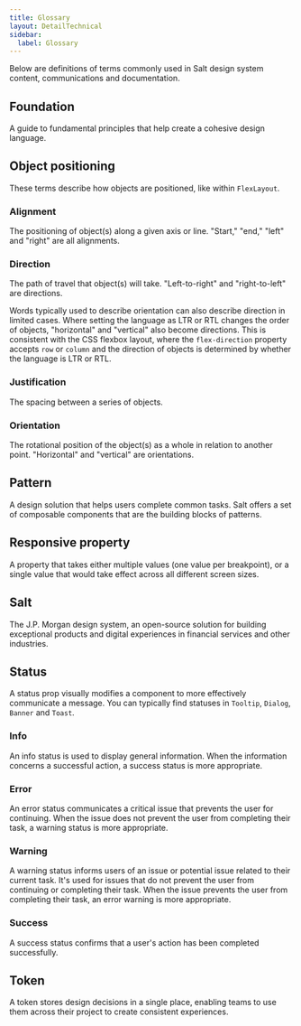 ```yaml
---
title: Glossary
layout: DetailTechnical
sidebar:
  label: Glossary
---
```


Below are definitions of terms commonly used in Salt design system content, communications and documentation.

## Foundation

A guide to fundamental principles that help create a cohesive design language.

## Object positioning

These terms describe how objects are positioned, like within `FlexLayout`.

### Alignment

The positioning of object(s) along a given axis or line. "Start," "end," "left" and "right" are all alignments.

### Direction

The path of travel that object(s) will take. "Left-to-right" and "right-to-left" are directions.

Words typically used to describe orientation can also describe direction in limited cases. Where setting the language as LTR or RTL changes the order of objects, "horizontal" and "vertical" also become directions. This is consistent with the CSS flexbox layout, where the `flex-direction` property accepts `row` or `column` and the direction of objects is determined by whether the language is LTR or RTL.

### Justification

The spacing between a series of objects.

### Orientation

The rotational position of the object(s) as a whole in relation to another point. "Horizontal" and "vertical" are orientations.

## Pattern

A design solution that helps users complete common tasks. Salt offers a set of composable components that are the building blocks of patterns.

## Responsive property

A property that takes either multiple values (one value per breakpoint), or a single value that would take effect across all different screen sizes.

## Salt

The J.P. Morgan design system, an open-source solution for building exceptional products and digital experiences in financial services and other industries.

## Status

A status prop visually modifies a component to more effectively communicate a message. You can typically find statuses in `Tooltip`, `Dialog`, `Banner` and `Toast`.

### Info

An info status is used to display general information. When the information concerns a successful action, a success status is more appropriate.

### Error

An error status communicates a critical issue that prevents the user for continuing. When the issue does not prevent the user from completing their task, a warning status is more appropriate.

### Warning

A warning status informs users of an issue or potential issue related to their current task. It's used for issues that do not prevent the user from continuing or completing their task. When the issue prevents the user from completing their task, an error warning is more appropriate.

### Success

A success status confirms that a user's action has been completed successfully.

## Token

A token stores design decisions in a single place, enabling teams to use them across their project to create consistent experiences.

